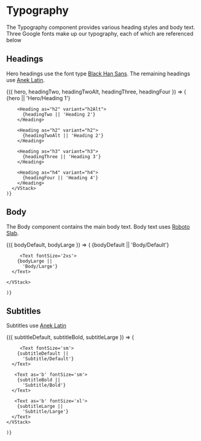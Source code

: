 
<Meta title="Typography" />

# Typography

The Typography component provides various heading styles and body text. Three Google fonts make up our typography, each of which are referenced below

## Headings

Hero headings use the font type [Black Han Sans](https://fonts.google.com/specimen/Black+Han+Sans). The remaining headings use [Anek Latin](https://fonts.google.com/specimen/Anek+Latin?query=Anek+Latin).

<Canvas>
  <Story name="Headings" argTypes={{ hero: { control: 'text' }, headingTwo: { control: 'text' }, headingTwoAlt: { control: 'text' }, headingThree: { control: 'text' }, headingFour: { control: 'text' } }}>
    {({ hero, headingTwo, headingTwoAlt, headingThree, headingFour }) => (
      <VStack align="left">
        <Heading as="h1" variant="h1">
          {hero || 'Hero/Heading 1'}
        </Heading>

        <Heading as="h2" variant="h2Alt">
          {headingTwo || 'Heading 2'}
        </Heading>

        <Heading as="h2" variant="h2">
          {headingTwoAlt || 'Heading 2'}
        </Heading>

        <Heading as="h3" variant="h3">
          {headingThree || 'Heading 3'}
        </Heading>

        <Heading as="h4" variant="h4">
          {headingFour || 'Heading 4'}
        </Heading>
      </VStack>
    )}

  </Story>
</Canvas>

## Body

The Body component contains the main body text. Body text uses [Roboto Slab](https://fonts.google.com/specimen/Roboto+Slab?query=Roboto+).

<Canvas>
  <Story name="Body" argTypes={{ bodyDefault: { control: 'text' }, bodyLarge: { control: 'text' } }}>
    {({ bodyDefault, bodyLarge  }) => (
         <VStack   align="left">
      <Text>
        {bodyDefault ||
          'Body/Default'}
      </Text>

         <Text fontSize='2xs'>
        {bodyLarge ||
          'Body/Large'}
      </Text>

    </VStack>

    )}

  </Story>
</Canvas>

## Subtitles

Subtitles use [Anek Latin](https://fonts.google.com/specimen/Anek+Latin?query=Anek+Latin)

<Canvas>
  <Story name="Subtitles" argTypes={{  subtitleDefault:{ control: 'text' }, subtitleBold: { control: 'text' },subtitleLarge:{ control: 'text' } }}>
    {({  subtitleDefault, subtitleBold, subtitleLarge  }) => (
         <VStack align="left" fontFamily="bodyAlternative">

         <Text fontSize='sm'>
        {subtitleDefault ||
          'Subtitle/Default'}
      </Text>

       <Text as='b' fontSize='sm'>
        {subtitleBold ||
          'Subtitle/Bold'}
      </Text>

       <Text as='b' fontSize='xl'>
        {subtitleLarge ||
          'Subtitle/Large'}
      </Text>
    </VStack>

    )}

  </Story>
</Canvas>
